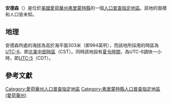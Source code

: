 {{noteTA
|G1=USState
|G2=地名
|G3=Unit
}}
{{Infobox settlement
|official_name            = 安德森
|native_name = Anderson
|settlement_type          = [[人口普查指定地區|人口普查指定地區]]
|image_skyline            = 
|imagesize                = 
|image_map                = 
|mapsize                  = 
|pushpin_map              = USA Iowa
|pushpin_label            = 安德森
|pushpin_label_position   = top
|pushpin_map_caption      = 安德森在愛荷華州的位置
|subdivision_type         = [[世界政區索引|國家]]
|subdivision_type1        = [[美国州份|州份]]
|subdivision_type2        = [[愛荷華州行政区划|縣]]
|subdivision_name         = [[美国|美国]]
|subdivision_name1        = [[愛荷華州|愛荷華州]]
|subdivision_name2        = [[弗里蒙特縣_(愛荷華州)|弗里蒙特縣]]
|elevation_ft             = 994
|elevation_m              = 303
|area_total_km2           = 
|area_total_sq_mi         = 
|area_land_km2            = 
|area_land_sq_mi          = 
|area_water_km2           = 
|area_water_sq_mi         = 
|population_as_of         = 2010
|population_footnotes     = 
|population_total         = 65
|population_metro         = 
|population_density_km2   = auto
|population_density_sq_mi = auto
|timezone                 = [[北美中部时区|北美中部时区]]
|utc_offset               = -6
|coordinates              = {{coord|40|47|54|N|95|36|31|W|display=inline,title}}
| coor_pinpoint           = 
| coordinates_footnotes   = 
|timezone_DST             = CDT
|utc_offset_DST           = -5
|postal_code_type         = [[美國郵區編號|郵區編號]]
|postal_code              = 
|area_code                = {{link-en|电话区号712|Area code 712|712}}
|blank_name = [[地名信息系统|GNIS ID]]
|blank_info = 2583477<ref name="GNIS">{{cite gnis|2583477|Anderson}}</ref>
}}
'''安德森'''（{{lang-en|Anderson}}）是位於[[美國|美國]][[愛荷華州|愛荷華州]][[弗里蒙特縣_(愛荷華州)|弗里蒙特縣]]的一個[[人口普查指定地區|人口普查指定地區]]。該地的面積和人口皆未知。

== 地理 ==
安德森所處的海拔為高於海平面303米（即994英呎），而該地所採用的時區為[[UTC-6|UTC-6]]，即[[北美中部時區|北美中部時區]]（CST）。同時該地設有[[夏令時間|夏令時間]]，為UTC-6調快一小時，即[[UTC-5|UTC-5]]（CDT）。

== 參考文獻 ==
{{reflist}}

{{弗里蒙特縣 (愛荷華州)}}

{{DEFAULTSORT:Anderson}}
[[Category:愛荷華州人口普查指定地區|Category:愛荷華州人口普查指定地區]]
[[Category:弗里蒙特縣人口普查指定地區_(愛荷華州)|Category:弗里蒙特縣人口普查指定地區 (愛荷華州)]]

{{Iowa-geo-stub}}